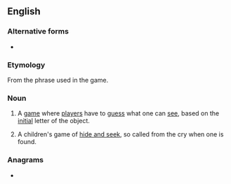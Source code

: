 {{also|I-spy}}
==English==
{{wikipedia}}

===Alternative forms===
* {{alter|en|I-spy}}

===Etymology===
From the phrase {{m|en|I spy with my little eye}} used in the game.

===Noun===
{{en-noun|-}}

# {{lb|en|games}} A [[game]] where [[player]]s have to [[guess]] what one can [[see]], based on the [[initial]] letter of the object.
#: {{ux|en|- Let's play '''I spy'''! [[I spy with my little eye]] something beginning with W.<br>- Is it a watering-can?}}
#: {{hyper|en|guessing game}}
# {{lb|en|games|archaic}} A children's game of [[hide and seek]], so called from the cry when one is found. <!--Chambers 1908-->

===Anagrams===
* {{anagrams|en|a=ipsy|Yips|Ypsi|yips}}